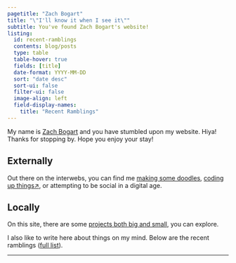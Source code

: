 ```yaml
---
pagetitle: "Zach Bogart"
title: "\"I'll know it when I see it\""
subtitle: You've found Zach Bogart's website!
listing: 
  id: recent-ramblings
  contents: blog/posts
  type: table
  table-hover: true
  fields: [title]
  date-format: YYYY-MM-DD
  sort: "date desc"
  sort-ui: false
  filter-ui: false
  image-align: left
  field-display-names:
    title: "Recent Ramblings"
---
```


<!-- For icons, see https://icons.getbootstrap.com/ -->

My name is [<i class="bi bi-emoji-smile"></i> Zach Bogart](about.html) and you have stumbled upon my website. Hiya! Thanks for stopping by. Hope you enjoy your stay!

## <i class="bi bi-globe-americas"></i> Externally

Out there on the interwebs, you can find me [<i class="bi bi-heart-fill"></i> making some doodles️](nouns), [<i class="bi bi-eye-fill"></i> coding up things️️↗](https://observablehq.com/@zachbogart), or attempting to be social in a digital age. 


## <i class="bi bi-circle"></i> Locally

On this site, there are some [<i class="bi bi-box"></i> projects both big and small](projects), you can explore. 

I also like to write here about things on my mind. Below are the recent ramblings ([full list](blog)).

::: {#recent-ramblings}
:::

---
